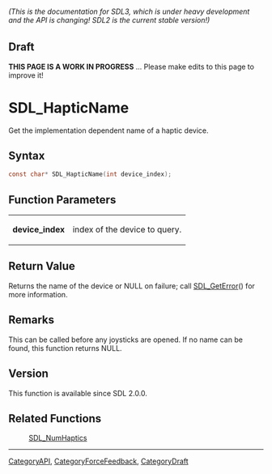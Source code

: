 ====== (This is the documentation for SDL3, which is under heavy development and the API is changing! SDL2 is the current stable version!) ======

== Draft ==

'''THIS PAGE IS A WORK IN PROGRESS''' ... Please make edits to this page to improve it!
= SDL_HapticName =

Get the implementation dependent name of a haptic device.

== Syntax ==

<syntaxhighlight lang='c'>
const char* SDL_HapticName(int device_index);
</syntaxhighlight>

== Function Parameters ==

{|
|'''device_index'''
|index of the device to query.
|}

== Return Value ==

Returns the name of the device or NULL on failure; call [[SDL_GetError]]()
for more information.

== Remarks ==

This can be called before any joysticks are opened. If no name can be
found, this function returns NULL.

== Version ==

This function is available since SDL 2.0.0.

== Related Functions ==

:[[SDL_NumHaptics]]

----
[[CategoryAPI]], [[CategoryForceFeedback]], [[CategoryDraft]]


